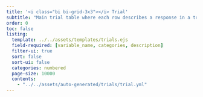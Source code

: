 ```yaml
---
title: '<i class="bi bi-grid-3x3"></i> Trial'
subtitle: "Main trial table where each row describes a response in a trial."
order: 0
toc: false
listing: 
  template: ../../assets/templates/trials.ejs
  field-required: [variable_name, categories, description]
  filter-ui: true
  sort: false
  sort-ui: false
  categories: numbered
  page-size: 10000
  contents:
    - "../../assets/auto-generated/trials/trial.yml"
---
```


